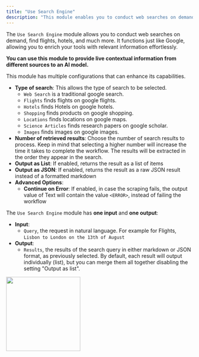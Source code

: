 ```yaml
---
title: "Use Search Engine"
description: "This module enables you to conduct web searches on demand"
---
```


The `Use Search Engine` module allows you to conduct web searches on demand, find flights, hotels, and much more. It functions just like Google, allowing you to enrich your tools with relevant information effortlessly.

**You can use this module to provide live contextual information from different sources to an AI model.**

This module has multiple configurations that can enhance its capabilities.

- **Type of search**: This allows the type of search to be selected.
  - `Web Search` is a traditional google search.
  - `Flights` finds flights on google flights.
  - `Hotels` finds Hotels on google hotels.
  - `Shopping` finds products on google shopping.
  - `Locations` finds locations on google maps.
  - `Science Articles` finds research papers on google scholar.
  - `Images` finds images on google images.
- **Number of retrieved results**: Choose the number of search results to process. Keep in mind that selecting a higher number will increase the time it takes to complete the workflow. The results will be extracted in the order they appear in the search.
- **Output as List**: If enabled, returns the result as a list of items
- **Output as JSON**: If enabled, returns the result as a raw JSON result instead of a formatted markdown
- **Advanced Options**:
  - **Continue on Error**: If enabled, in case the scraping fails, the output value of Text will contain the value `<ERROR>`, instead of failing the workflow

The `Use Search Engine` module has **one input** and **one output**:

- **Input**: 
  - `Query`, the request in natural language. For example for Flights, `Lisbon to London on the 13th of August`
- **Output**:
  - `Results`, the results of the search query in either markdown or JSON format, as previously selected. By default, each result will output individually (list), but you can merge them all together disabling the setting "Output as list".

<img height="200" src="/images/UseSearchEngine.png" />
